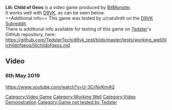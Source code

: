 <strong>Lili: Child of Geos</strong> is a video game produced by [[BitMonster]].
<br />
It works well with [[D9VK]], as can be seen below.
<br />
==Additional info==
This game was tested by u/catulirdit on the [[D9VK Subreddit]].
<br />
There is additional info available for testing of this game on [[User:Tedster|Tedster]]'s GitHub repository, here:
<br />
https://github.com/TedsterTech/d9vk_test/blob/master/tests/working_well/lilichildofgeos/lilichildofgeos.md
==Video==
===6th May 2019===
<youtube>https://www.youtube.com/watch?v=U-3CrNvKm4Q
</youtube>

[[Category:Video Game]]
[[Category:Working Well]]
[[Category:Video Demonstration]]
[[Category:Game not tested by Tedster]]
